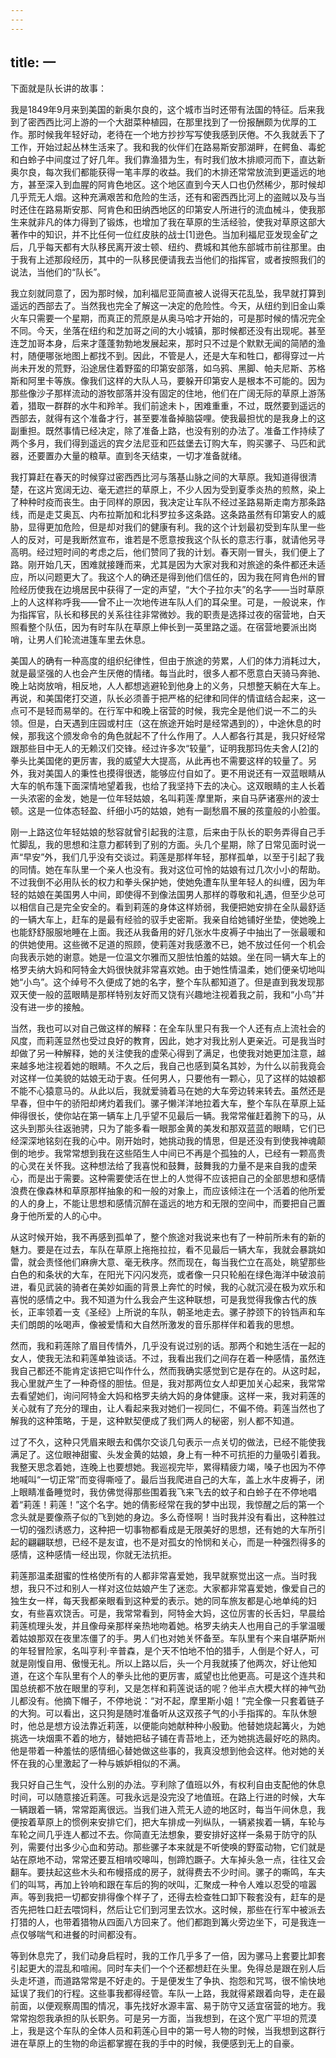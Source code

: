 ```yaml
---
---
---
```

title: 一
---




下面就是队长讲的故事：

我是1849年9月来到美国的新奥尔良的，这个城市当时还带有法国的特征。后来我到了密西西比河上游的一个大甜菜种植园，在那里找到了一份报酬颇为优厚的工作。那时候我年轻好动，老待在一个地方抄抄写写使我感到厌倦。不久我就丢下了工作，开始过起丛林生活来了。我和我的伙伴们在路易斯安那湖畔，在鳄鱼、毒蛇和白蛉子中间度过了好几年。我们靠渔猎为生，有时我们放木排顺河而下，直达新奥尔良，每次我们都能获得一笔丰厚的收益。我们的木排还常常放流到更遥远的地方，甚至深入到血腥的阿肯色地区。这个地区直到今天人口也仍然稀少，那时候却几乎荒无人烟。这种充满艰苦和危险的生活，还有和密西西比河上的盗贼以及与当时还住在路易斯安那、阿肯色和田纳西地区的印第安人所进行的流血械斗，使我那生来就非凡的体力得到了锻炼，也增加了我在草原的生活经验，使我对草原这部大著作中的知识，并不比任何一位红皮肤的战士[1]逊色。当加利福尼亚发现金矿之后，几乎每天都有大队移民离开波士顿、纽约、费城和其他东部城市前往那里。由于我有上述那段经历，其中的一队移民便请我去当他们的指挥官，或者按照我们的说法，当他们的“队长”。

我立刻就同意了，因为那时候，加利福尼亚简直被人说得天花乱坠，我早就打算到遥远的西部去了。当然我也完全了解这一决定的危险性。今天，从纽约到旧金山乘火车只需要一个星期，而真正的荒原是从奥马哈才开始的，可是那时候的情况完全不同。今天，坐落在纽约和芝加哥之间的大小城镇，那时候都还没有出现呢。甚至连芝加哥本身，后来才蓬蓬勃勃地发展起来，那时只不过是个默默无闻的简陋的渔村，随便哪张地图上都找不到。因此，不管是人，还是大车和牲口，都得穿过一片尚未开发的荒野，沿途居住着野蛮的印第安部落，如乌鸦、黑脚、帕夫尼斯、苏格斯和阿里卡等族。像我们这样的大队人马，要躲开印第安人是根本不可能的。因为那些像沙子那样流动的游牧部落并没有固定的住地，他们在广阔无际的草原上游荡着，猎取一群群的水牛和羚羊。我们前途未卜，困难重重，不过，既然要到遥远的西部去，就得有这个准备才行，甚至要准备掉脑袋哩。使我最担忧的是我身上的这副重担。既然事情已经决定，除了准备上路，也没有别的办法了。准备工作持续了两个多月，我们得到遥远的宾夕法尼亚和匹兹堡去订购大车，购买骡子、马匹和武器，还要置办大量的粮草。直到冬天结束，一切才准备就绪。

我打算赶在春天的时候穿过密西西比河与落基山脉之间的大草原。我知道得很清楚，在这片宽阔无边、毫无遮拦的草原上，不少人因为受到夏季炎热的煎熬，染上了种种时疫而丧生。由于同样的原因，我决定让车队不经过圣路易斯走南方那条路线，而是走艾奥瓦、内布拉斯加和北科罗拉多这条路。这条路虽然有印第安人的威胁，显得更加危险，但是却对我们的健康有利。我的这个计划最初受到车队里一些人的反对，可是我断然宣布，谁若是不愿意按我这个队长的意志行事，就请他另寻高明。经过短时间的考虑之后，他们赞同了我的计划。春天刚一冒头，我们便上了路。刚开始几天，困难就接踵而来，尤其是因为大家对我和对旅途的条件都还未适应，所以问题更大了。我这个人的确还是得到他们信任的，因为我在阿肯色州的冒险经历使我在边境居民中获得了一定的声望，“大个子拉尔夫”的名字——当时草原上的人这样称呼我——曾不止一次地传进车队人们的耳朵里。可是，一般说来，作为指挥官，队长和移民的关系往往非常微妙。我的职责是选择过夜的宿营地，白天照看整个队伍，因为有时车队在草原上伸长到一英里路之遥。在宿营地要派出岗哨，让男人们轮流进篷车里去休息。

美国人的确有一种高度的组织纪律性，但由于旅途的劳累，人们的体力消耗过大，就是最坚强的人也会产生厌倦的情绪。每当此时，很多人都不愿意白天骑马奔驰、晚上站岗放哨，相反地，人人都想逃避轮到他身上的义务，只想整天躺在大车上。再说，和美国佬打交道，队长必须善于把严格的纪律和同伴的情谊结合起来，这一点可不是轻而易举的。在行军中和晚上宿营的时候，我完全是他们说一不二的头领。但是，白天遇到庄园或村庄（这在旅途开始时是经常遇到的），中途休息的时候，那我这个颁发命令的角色就起不了什么作用了。人人都各行其是，我只好经常跟那些目中无人的无赖汉们交锋。经过许多次“较量”，证明我那玛佐夫舍人[2]的拳头比美国佬的更厉害，我的威望大大提高，从此再也不需要这样的较量了。另外，我对美国人的秉性也摸得很透，能够应付自如了。更不用说还有一双蓝眼睛从大车的帆布篷下面深情地望着我，也给了我坚持下去的决心。这双眼睛的主人长着一头浓密的金发，她是一位年轻姑娘，名叫莉莲·摩里斯，来自马萨诸塞州的波士顿。这是一位体态轻盈、纤细小巧的姑娘，她有一副愁眉不展的孩童般的小脸蛋。

刚一上路这位年轻姑娘的愁容就曾引起我的注意，后来由于队长的职务弄得自己手忙脚乱，我的思想和注意力都转到了别的方面。头几个星期，除了日常见面时说一声“早安”外，我们几乎没有交谈过。莉莲是那样年轻，那样孤单，以至于引起了我的同情。她在车队里一个亲人也没有。我对这位可怜的姑娘有过几次小小的帮助。不过我倒不必用队长的权力和拳头保护她，使她免遭车队里年轻人的纠缠，因为年轻的姑娘在美国男人中间，即使得不到像法国男人那样的尊敬和礼遇，但至少总可以相信自己是完全安全的。看到莉莲的身体这样娇弱，我便把她安排在全队最舒适的一辆大车上，赶车的是最有经验的驭手史密斯。我亲自给她铺好坐垫，使她晚上也能舒舒服服地睡在上面。我还从我备用的好几张水牛皮褥子中抽出了一张最暖和的供她使用。这些微不足道的照顾，使莉莲对我感激不已，她不放过任何一个机会向我表示她的谢意。她是一位温文尔雅而又胆怯怕羞的姑娘。坐在同一辆大车上的格罗夫纳大妈和阿特金大妈很快就非常喜欢她。由于她性情温柔，她们便亲切地叫她“小鸟”。这个绰号不久便成了她的名字，整个车队都知道了。但是直到我发现那双天使一般的蓝眼睛是那样特别友好而又饶有兴趣地注视着我之前，我和“小鸟”并没有进一步的接触。

当然，我也可以对自己做这样的解释：在全车队里只有我一个人还有点上流社会的风度，而莉莲显然也受过良好的教育，因此，她才对我比别人更亲近。可是我当时却做了另一种解释，她的关注使我的虚荣心得到了满足，也使我对她更加注意，越来越多地注视着她的眼睛。不久之后，我自己也感到莫名其妙，为什么以前我竟会对这样一位美貌的姑娘无动于衷。任何男人，只要他有一颗心，见了这样的姑娘都不能不心猿意马的。从此以后，我就爱骑着马在她的大车旁边转来转去。虽然还是早春，但中午的骄阳却烤灼着我们。骡子懒洋洋地拉着大车，整个车队在草原上延伸得很长，使你站在第一辆车上几乎望不见最后一辆。我常常催赶着胯下的马，从这头到那头往返驰骋，只为了能多看一眼那金黄的美发和那双蓝蓝的眼睛，它们已经深深地铭刻在我的心中。刚开始时，她挑动我的情思，但是还没有到使我神魂颠倒的地步。我常常想到我在这些陌生人中间已不再是个孤独的人，已经有一颗高贵的心灵在关怀我。这种想法给了我喜悦和鼓舞，鼓舞我的力量不是来自我的虚荣心，而是出于需要。这种需要使活在世上的人觉得不应该把自己的全部思想和感情浪费在像森林和草原那样抽象的和一般的对象上，而应该倾注在一个活着的他所爱的人的身上，不能让思想和感情沉醉在遥远的地方和无限的空间中，而要把自己置身于他所爱的人的心中。

从这时候开始，我不再感到孤单了，整个旅途对我说来也有了一种前所未有的新的魅力。要是在过去，车队在草原上拖拖拉拉，看不见最后一辆大车，我就会暴跳如雷，就会责怪他们麻痹大意、毫无秩序。然而现在，每当我伫立在高处，眺望那些白色的和条状的大车，在阳光下闪闪发亮，或者像一只只轮船在绿色海洋中破浪前进，看见武装的骑者在美妙如画的背景上奔忙的时候，我的心就沉浸在极为欢乐和喜悦的感情之中。我不知道为什么我会产生这种联想，可是我觉得我像古代的族长，正率领着一支《圣经》上所说的车队，朝圣地走去。骡子脖颈下的铃铛声和车夫们朗朗的吆喝声，像被爱情和大自然所激发的音乐那样伴和着我的思想。

然而，我和莉莲除了眉目传情外，几乎没有说过别的话。那两个和她生活在一起的女人，使我无法和莉莲单独谈话。不过，我看出我们之间存在着一种感情，虽然连我自己都还不能肯定该把它叫作什么，然而我确实感觉到它是存在的。从这时起，我心里就产生了一种奇怪的胆怯。但是，我对那两位女人却更加关心起来，我常常去看望她们，询问阿特金大妈和格罗夫纳大妈的身体健康。这样一来，我对莉莲的关心就有了充分的理由，让人看起来我对她们一视同仁，不偏不倚。莉莲当然也了解我的这种策略，于是，这种默契便成了我们两人的秘密，别人都不知道。

过了不久，这种只凭眉来眼去和偶尔交谈几句表示一点关切的做法，已经不能使我满足了。这位眼神甜蜜、头发金黄的姑娘，身上有一种不可抗拒的力量吸引着我。我整天思念着她，连晚上也要想她。我巡视完毕，累得精疲力竭，嗓子也因为不停地喊叫“一切正常”而变得嘶哑了。最后当我爬进自己的大车，盖上水牛皮褥子，闭上眼睛准备睡觉时，我仿佛觉得那些围着我飞来飞去的蚊子和白蛉子在不停地唱着“莉莲！莉莲！”这个名字。她的倩影经常在我的梦中出现，我惊醒之后的第一个念头就是要像燕子似的飞到她的身边。多么奇怪啊！当时我并没有看出，这种胜过一切的强烈诱惑力，这种把一切事物都看成是无限美好的思想，还有她的大车所引起的翩翩联想，已经不是友谊，也不是对孤女的怜悯和关心，而是一种强烈得多的感情，这种感情一经出现，你就无法抗拒。

莉莲那温柔甜蜜的性格使所有的人都非常喜爱她，我早就察觉出这一点。当时我想，我只不过和别人一样对这位姑娘产生了迷恋。大家都非常喜爱她，像爱自己的独生女一样，每天我都亲眼看到这种爱的表示。她的同车旅友都是心地单纯的妇女，有些喜欢饶舌。可是，我常常看到，阿特金大妈，这位厉害的长舌妇，早晨给莉莲梳理头发，并且像母亲那样亲热地吻着她。格罗夫纳夫人也用自己的手掌温暖着姑娘那双在夜里冻僵了的手。男人们也对她关怀备至。车队里有个来自堪萨斯州的年轻冒险家，名叫亨利·辛普森，是个天不怕地不怕的猎手，人倒是个好人，可就是刚愎自用、傲慢无礼。所以上路以后，头一个月我就揍了他两次，好让他知道，在这个车队里有个人的拳头比他的更厉害，威望也比他更高。可是这个连共和国总统都不放在眼里的亨利，又是怎样和莉莲说话的呢？他半点大模大样的神气劲儿都没有。他摘下帽子，不停地说：“对不起，摩里斯小姐！”完全像一只套着链子的大狗。可以看出，这只狗是随时准备听从这双孩子气的小手指挥的。车队休憩时，他总是想方设法靠近莉莲，以便能向她献种种小殷勤。他替她烧起篝火，为她挑选一块烟熏不着的地方，替她把毡子铺在青苔地上，还为她挑选最好吃的熟肉。他是带着一种羞怯的感情细心替她做这些事的，我真没想到他会这样。他对她的关怀在我的心里激起了一种与嫉妒相似的不满。

我只好自己生气，没什么别的办法。亨利除了值班以外，有权利自由支配他的休息时间，可以随意接近莉莲。可我永远是没完没了地值班。在路上行进的时候，大车一辆跟着一辆，常常距离很远。当我们进入荒无人迹的地区时，每当午间休息，我便按着草原上的惯例来安排它们，把大车排成一列纵队，一辆紧挨着一辆，车轮与车轮之间几乎连人都过不去。你简直无法想象，要安排好这样一条易于防守的队列，需要付出多少心血和劳动。那些骡子本来就是不听使唤的野蛮动物，它们就是站在原地不动，常常还要互相啃咬嗥叫，刨蹄尥蹶子。大车掉头急一点，往往又会翻车。要扶起这些木头和布幔搭成的房子，就得费去不少时间。骡子的嘶鸣，车夫们的叫骂，再加上铃响和跟在车后的狗的吠叫，汇聚成一种令人难以忍受的喧嚣声。等到我把一切都安排得像个样子了，还得去检查牲口卸下鞍套没有，赶车的是否先把牲口赶去喂饲料，然后让它们到河里去饮水。这时候，那些在行军中被派去打猎的人，也带着猎物从四面八方回来了。他们都跑到篝火旁边坐下，可是我连一点仅够喘气和进餐的时间都没有。

等到休息完了，我们动身启程时，我的工作几乎多了一倍，因为骡马上套要比卸套引起更大的混乱和喧闹。同时车夫们一个个还都想赶在头里。免得总是跟在别人后头走坏道，而道路常常是不好走的。于是便发生了争执、抱怨和咒骂，很不愉快地延误了我们的行程。这些事我都得经管。车队一上路，我就得紧跟着向导，走在最前面，以便观察周围的情况，事先找好水源丰富、易于防守又适宜宿营的地方。我常常抱怨我承担的队长职务。可是另一方面，当我想到，在这个宽广平坦的荒漠上，我是这个车队的全体人员和莉莲心目中的第一号人物的时候，当我想到这群行进在草原上的生物的命运都掌握在我的手中的时候，我便感到无上的自豪。